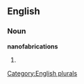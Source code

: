 ==English==

===Noun===
'''nanofabrications'''

# {{plural of|[[nanofabrication]]}}

[[Category:English plurals]]